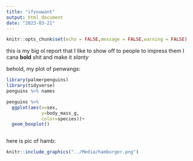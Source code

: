 ```yaml
---
title: "ifyouwant"
output: html_document
date: "2023-03-21"
---
```


```r
knitr::opts_chunk$set(echo = FALSE,message = FALSE,warning = FALSE)
```

this is my big ol report that I like to show off to people to impress them
 I cana **bold** shit and make it *slanty*

behold, my plot of penwangs:

```r
library(palmerpenguins)
library(tidyverse)
penguins %>% names

penguins %>% 
  ggplot(aes(x=sex,
             y=body_mass_g,
             color=species))+
  geom_boxplot()



```
here is pic of hamb:
```r
knitr::include_graphics("../Media/hamburger.png")
```

